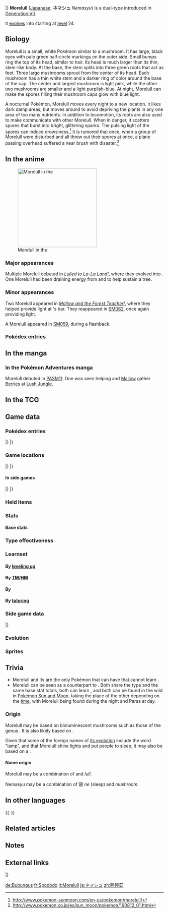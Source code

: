 {{PokémonPrevNext/Head|type=Grass|type2=Fairy}}
{{PokémonPrevNext/Pokémon|type=Grass|prevnum=754|prev=Lurantis|nextnum=756|next=Shiinotic}}
|}
{{Pokémon Infobox
|name=Morelull
|jname=ネマシュ
|tmname=Nemasyu
|jtranslit=Nemashu
|ndex=755
|type1=Grass
|type2=Fairy
|category=Illuminating
|height-ftin=0'08"
|height-m=0.2
|weight-lbs=3.3
|weight-kg=1.5
|adex=145
|ability1=Illuminate
|ability2=Effect Spore
|abilityd=Rain Dish
|egggroupn=1
|egggroup1=Grass
|eggcycles=20
|evtotal=1
|evsd=1
|expyield=57
|lv100exp=1,000,000
|gendercode=127
|color=Purple
|catchrate=190
|body=05
|pokefordex=morelull
|generation=7
|friendship=70
}}
'''Morelull''' ([[List of Japanese Pokémon names|Japanese]]: '''ネマシュ''' ''Nemasyu'') is a dual-type {{2t|Grass|Fairy}} {{OBP|Pokémon|species}} introduced in [[Generation VII]].

It [[Evolution|evolves]] into {{p|Shiinotic}} starting at [[level]] 24.

==Biology==
Morelull is a small, white Pokémon similar to a mushroom. It has large, black eyes with pale green half-circle markings on the outer side. Small bumps ring the top of its head, similar to hair. Its head is much larger than its thin, stem-like body. At the base, the stem splits into three green roots that act as feet. Three large mushrooms sprout from the center of its head. Each mushroom has a thin white stem and a darker ring of color around the base of the cap. The center and largest mushroom is light pink, while the other two mushrooms are smaller and a light purplish-blue. At night, Morelull can make the spores filling their mushroom caps glow with blue light.

A nocturnal Pokémon, Morelull moves every night to a new location. It likes dark damp areas, but moves around to avoid depriving the plants in any one area of too many nutrients. In addition to locomotion, its roots are also used to make communicate with other Morelull. When in danger, it scatters spores that burst into bright, glittering sparks. The pulsing light of the spores can induce drowsiness.<ref>http://www.pokemon-sunmoon.com/en-us/pokemon/morelull/</ref> It is rumored that once, when a group of Morelull were disturbed and all threw out their spores at once, a plane passing overhead suffered a near brush with disaster.<ref>http://www.pokemon.co.jp/ex/sun_moon/pokemon/160812_01.html</ref>

==In the anime==
[[File:Morelull anime.png|thumb|left|250px|Morelull in the {{pkmn|anime}}]]
===Major appearances===
Multiple Morelull debuted in ''[[SM029|Lulled to La-La Land!]]'', where they evolved into {{p|Shiinotic}}. One Morelull had been draining energy from {{Ash}} and {{ashcl}} to help sustain a tree.

===Minor appearances===
Two Morelull appeared in ''[[SM039|Mallow and the Forest Teacher!]]'', where they helped provide light at {{DL|Recurring wild Pokémon in the anime|Oranguru}}'s bar. They reappeared in [[SM062]], once again providing light.

A Morelull appeared in [[SM059]], during a flashback.

===Pokédex entries===
{{Animedexheader|Alola}}
{{Animedexbody|SM029|Morelull|Rotom Pokédex|Morelull, the Illuminating Pokémon. A {{t|Grass}} and {{t|Fairy}} type. Morelull can send out glowing spores that put its opponents to sleep. Then it drains their energy using its foot-like roots.}}
{{Animedexfooter/Pokémon|''Sun & Moon''|Alola}}

==In the manga==
===In the Pokémon Adventures manga===
<!--[[File:Morelull Adventures.png|thumb|150px|right|Morelull in [[Pokémon Adventures]]]]-->
Morelull debuted in [[PASM11]]. One was seen helping {{adv|Moon}} and [[Mallow]] gather [[Berry|Berries]] at [[Lush Jungle]].

==In the TCG==
{{main|Morelull (TCG)}}

==Game data==
===Pokédex entries===
{{Dex/Header|type=Grass|type2=Fairy}}
{{Dex/NA|gen=VII}}
{{Dex/Gen|gen=VII}}
{{Dex/Entry1|v=Sun|entry=It scatters spores that flicker and glow. Anyone seeing these lights falls into a deep slumber.}}
{{Dex/Entry1|v=Moon|entry=As it drowses the day away, it nourishes itself by sucking from tree roots. It wakens at the fall of night, wandering off in search of a new tree.}}
{{Dex/Entry1|v=Ultra Sun|entry=It scatters its shining spores around itself. Even though they're dangerous, nighttime tours of forests where Morelull live are popular.}}
{{Dex/Entry1|v=Ultra Moon|entry=It likes damp dark places. When night falls, the spores filling the caps of its mushrooms glow.}}
|}
|}
{{Dex/Footer}}

===Game locations===
{{Availability/Header|type=Grass|type2=Fairy}}
{{Availability/NA|gen=VII}}
{{Availability/Gen|gen=VII}}
{{Availability/Entry2|v=Sun|v2=Moon|area={{rt|11|Alola}}, [[Brooklet Hill]], [[Lush Jungle]]{{sup/t|Night}}}}
{{Availability/Entry2|v=Ultra Sun|v2=Ultra Moon|area=[[Brooklet Hill]], [[Lush Jungle]]{{sup/t|Night}}}}
|}
|}
{{Availability/Footer}}

====In side games====
{{Availability/Header|type=Grass|type2=Fairy}}
{{Availability/Cross}}
{{Availability/Entry1|1|v=Shuffle|color={{beauty color}}|area=Event: [[Special Stages#24th release|''Pokémon Safari'']] <small>(24th release)</small>}}
|}
|}
{{Availability/Footer}}

===Held items===
{{HeldItems
|type=Grass|type2=Fairy
|sm1=Tiny Mushroom|sm1type=None|sm1rar=50
|sm2=Big Mushroom|sm2type=None|sm2rar=5
|usum1=Tiny Mushroom|usum1type=None|usum1rar=50
|usum2=Big Mushroom|usum2type=None|usum2rar=5
}}

===Stats===
====Base stats====
{{Stats
|type=Grass
|type2=Fairy
|HP=40
|Attack=35
|Defense=55
|SpAtk=65
|SpDef=75
|Speed=15}}

===Type effectiveness===
{{TypeEffectiveness
|type1=Grass
|type2=Fairy
|Normal=100
|Fighting=50
|Flying=200
|Poison=400
|Ground=50
|Rock=100
|Bug=100
|Ghost=100
|Steel=200
|Fire=200
|Water=50
|Grass=50
|Electric=50
|Psychic=100
|Ice=200
|Dragon=0
|Dark=50
|Fairy=100
|notes=yes
|fairy=yes
|newdragon=1}}

===Learnset===
====By [[Level|leveling up]]====
{{learnlist/levelh/7|Morelull|Grass|Fairy|7}}
{{learnlist/level7|1|Absorb|Grass|Special|20|100|25||'''}}
{{learnlist/level7|4|Astonish|Ghost|Physical|30|100|15}}
{{learnlist/level7|8|Flash|Normal|Status|—|100|20}}
{{learnlist/level7|11|Moonlight|Fairy|Status|—|—|5}}
{{learnlist/level7|15|Mega Drain|Grass|Special|40|100|15||'''}}
{{learnlist/level7|18|Sleep Powder|Grass|Status|—|75|15}}
{{learnlist/level7|22|Ingrain|Grass|Status|—|—|20}}
{{learnlist/level7|25|Confuse Ray|Ghost|Status|—|100|10}}
{{learnlist/level7|29|Giga Drain|Grass|Special|75|100|10||'''}}
{{learnlist/level7|32|Strength Sap|Grass|Status|—|100|10}}
{{learnlist/level7|36|Spore|Grass|Status|—|100|15}}
{{learnlist/level7|39|Moonblast|Fairy|Special|95|100|15||'''}}
{{learnlist/level7|43|Dream Eater|Psychic|Special|100|100|15}}
{{learnlist/level7|46|Spotlight|Normal|Status|—|—|15}}
{{learnlist/levelf/7|Morelull|Grass|Fairy|7}}

====By [[TM]]/[[HM]]====
{{learnlist/tmh/7|Morelull|Grass|Fairy|7}}
{{learnlist/tm7|TM06|Toxic|Poison|Status|—|90|10}}
{{learnlist/tm7|TM10|Hidden Power|Normal|Special|60|100|15}}
{{learnlist/tm7|TM11|Sunny Day|Fire|Status|—|—|5}}
{{learnlist/tm7|TM16|Light Screen|Psychic|Status|—|—|30}}
{{learnlist/tm7|TM17|Protect|Normal|Status|—|—|10}}
{{learnlist/tm7|TM20|Safeguard|Normal|Status|—|—|25}}
{{learnlist/tm7|TM21|Frustration|Normal|Physical|—|100|20}}
{{learnlist/tm7|TM22|Solar Beam|Grass|Special|120|100|10||'''}}
{{learnlist/tm7|TM27|Return|Normal|Physical|—|100|20}}
{{learnlist/tm7|TM32|Double Team|Normal|Status|—|—|15}}
{{learnlist/tm7|TM36|Sludge Bomb|Poison|Special|90|100|10}}
{{learnlist/tm7|TM44|Rest|Psychic|Status|—|—|10}}
{{learnlist/tm7|TM45|Attract|Normal|Status|—|100|15}}
{{learnlist/tm7|TM48|Round|Normal|Special|60|100|15}}
{{learnlist/tm7|TM53|Energy Ball|Grass|Special|90|100|10||'''}}
{{learnlist/tm7|TM73|Thunder Wave|Electric|Status|—|90|20}}
{{learnlist/tm7|TM85|Dream Eater|Psychic|Special|100|100|15}}
{{learnlist/tm7|TM86|Grass Knot|Grass|Special|—|100|20||'''}}
{{learnlist/tm7|TM87|Swagger|Normal|Status|—|85|15}}
{{learnlist/tm7|TM88|Sleep Talk|Normal|Status|—|—|10}}
{{learnlist/tm7|TM90|Substitute|Normal|Status|—|—|10}}
{{learnlist/tm7|TM96|Nature Power|Normal|Status|—|—|20}}
{{learnlist/tm7|TM99|Dazzling Gleam|Fairy|Special|80|100|10||'''}}
{{learnlist/tm7|TM100|Confide|Normal|Status|—|—|20}}
{{learnlist/tmf/7|Morelull|Grass|Fairy|7}}

====By {{pkmn|breeding}}====
{{learnlist/breedh/7|Morelull|Grass|Fairy|7}}
{{learnlist/breed7|{{MSP|001|Bulbasaur}}{{MSP|114|Tangela}}{{MSP|187|Hoppip}}{{MSP|273|Seedot}}{{MSP|387|Turtwig}}{{MSP|764|Comfey}}|Amnesia|Psychic|Status|—|—|20|*}}
{{learnlist/breed7|{{MSP|001|Bulbasaur}}{{MSP|002|Ivysaur}}{{MSP|003|Venusaur}}{{MSP|043|Oddish}}{{MSP|044|Gloom}}{{MSP|046|Paras}}<br>{{MSP|047|Parasect}}{{MSP|069|Bellsprout}}{{MSP|070|Weepinbell}}{{MSP|114|Tangela}}{{MSP|465|Tangrowth}}{{MSP|191|Sunkern}}<br>{{MSP|192|Sunflora}}{{MSP|273|Seedot}}{{MSP|274|Nuzleaf}}{{MSP|285|Shroomish}}{{MSP|315|Roselia}}{{MSP|331|Cacnea}}<br>{{MSP|332|Cacturne}}{{MSP|357|Tropius}}{{MSP|420|Cherubi}}{{MSP|421|Cherrim}}{{MSP|455|Carnivine}}{{MSP|495|Snivy}}<br>{{MSP|496|Servine}}{{MSP|497|Serperior}}{{MSP|546|Cottonee}}{{MSP|547|Whimsicott}}{{MSP|556|Maractus}}{{MSP|590|Foongus}}<br>{{MSP|591|Amoonguss}}{{MSP|708|Phantump}}{{MSP|709|Trevenant}}{{MSP|753|Fomantis}}{{MSP|754|Lurantis}}{{MSP|764|Comfey}}|Growth|Normal|Status|—|—|20}}
{{learnlist/breed7|{{MSP|001|Bulbasaur}}{{MSP|002|Ivysaur}}{{MSP|003|Venusaur}}{{MSP|102|Exeggcute}}{{MSP|187|Hoppip}}{{MSP|188|Skiploom}}<br>{{MSP|189|Jumpluff}}{{MSP|191|Sunkern}}{{MSP|192|Sunflora}}{{MSP|285|Shroomish}}{{MSP|286|Breloom}}{{MSP|315|Roselia}}<br>{{MSP|331|Cacnea}}{{MSP|332|Cacturne}}{{MSP|387|Turtwig}}{{MSP|388|Grotle}}{{MSP|389|Torterra}}{{MSP|420|Cherubi}}<br>{{MSP|421|Cherrim}}{{MSP|495|Snivy}}{{MSP|496|Servine}}{{MSP|497|Serperior}}{{MSP|546|Cottonee}}{{MSP|547|Whimsicott}}<br>{{MSP|708|Phantump}}{{MSP|709|Trevenant}}{{MSP|764|Comfey}}|Leech Seed|Grass|Status|—|90|10}}
{{learnlist/breed7|{{MSP|001|Bulbasaur}}{{MSP|002|Ivysaur}}{{MSP|003|Venusaur}}{{MSP|043|Oddish}}{{MSP|044|Gloom}}{{MSP|045|Vileplume}}<br>{{MSP|046|Paras}}{{MSP|047|Parasect}}{{MSP|069|Bellsprout}}{{MSP|070|Weepinbell}}{{MSP|102|Exeggcute}}{{MSP|114|Tangela}}<br>{{MSP|465|Tangrowth}}{{MSP|152|Chikorita}}{{MSP|153|Bayleef}}{{MSP|154|Meganium}}{{MSP|187|Hoppip}}{{MSP|188|Skiploom}}<br>{{MSP|189|Jumpluff}}{{MSP|285|Shroomish}}{{MSP|546|Cottonee}}|Poison Powder|Poison|Status|—|75|35}}
{{learnlist/breed7|{{MSP|043|Oddish}}{{MSP|044|Gloom}}{{MSP|045|Vileplume}}{{MSP|182|Bellossom}}{{MSP|046|Paras}}{{MSP|047|Parasect}}<br>{{MSP|069|Bellsprout}}{{MSP|070|Weepinbell}}{{MSP|102|Exeggcute}}{{MSP|114|Tangela}}{{MSP|465|Tangrowth}}{{MSP|187|Hoppip}}<br>{{MSP|188|Skiploom}}{{MSP|189|Jumpluff}}{{MSP|285|Shroomish}}{{MSP|286|Breloom}}{{MSP|315|Roselia}}{{MSP|546|Cottonee}}|Stun Spore|Grass|Status|—|75|30}}
{{learnlist/breedf/7|Morelull|Grass|Fairy|7}}

====By [[Move Tutor|tutoring]]====
{{learnlist/tutorh/7|Morelull|Grass|Fairy|7}}
{{learnlist/tutor7|After You|Normal|Status|—|—|15|||no|yes}}
{{learnlist/tutor7|Giga Drain|Grass|Special|75|100|10||'''|no|yes}}
{{learnlist/tutor7|Magic Coat|Psychic|Status|—|—|15|||no|yes}}
{{learnlist/tutor7|Magic Room|Psychic|Status|—|—|10|||no|yes}}
{{learnlist/tutor7|Recycle|Normal|Status|—|—|10|||no|yes}}
{{learnlist/tutor7|Seed Bomb|Grass|Physical|80|100|15||'''|no|yes}}
{{learnlist/tutor7|Signal Beam|Bug|Special|75|100|15|||no|yes}}
{{learnlist/tutor7|Snore|Normal|Special|50|100|15|||no|yes}}
{{learnlist/tutor7|Synthesis|Grass|Status|—|—|5|||no|yes}}
{{learnlist/tutor7|Wonder Room|Psychic|Status|—|—|10|||no|yes}}
{{learnlist/tutor7|Worry Seed|Grass|Status|—|100|10|||no|yes}}
{{learnlist/tutorf/7|Morelull|Grass|Fairy|7}}

===Side game data===
{{Spindata/Head|type=Grass|type2=Fairy}}
{{Spindata/Shuffle|col=6|type=Grass|ndex=755|num=784
|min=40
|max=60
|raisemaxlevel=0
|skill=Stabilize++
|skilldesc=Occasionally erases five of the foe's disruptions on the board.
}}
|}

===Evolution===
{{Evobox-2
|type1=Grass
|type2=Fairy
|pictype=art
|no1=755
|name1=Morelull
|type1-1=Grass
|type2-1=Fairy
|evo1={{bag|Rare Candy}}<br>{{color2|000|Level|Level 24}}
|no2=756
|name2=Shiinotic
|type1-2=Grass
|type2-2=Fairy}}

===Sprites===
{{Spritebox/Header|type=Grass|type2=Fairy}}
{{Spritebox/NA|gen=VII}}
{{Spritebox/7|ndex=755}}
{{Spritebox/Footer|755|Morelull}}

==Trivia==
* Morelull and its {{p|Shiinotic|evolved form}} are the only Pokémon that can have {{a|Rain Dish}} that cannot learn {{m|Rain Dance}}.
* Morelull can be seen as a counterpart to {{p|Paras}}. Both share the {{t|Grass}} type and the same base stat totals, both can learn {{m|Spore}}, and both can be found in the wild in [[Pokémon Sun and Moon]], taking the place of the other depending on the [[time]], with Morelull being found during the night and Paras at day.

===Origin===
Morelull may be based on bioluminescent mushrooms such as those of the genus ''{{wp|Mycena}}''. It is also likely based on {{wp|fairy rings}}.

Given that some of the foreign names of [[Shiinotic (Pokémon)|its evolution]] include the word "lamp", and that Morelull shine lights and put people to sleep, it may also be based on a {{wp|nightlight}}.

====Name origin====
Morelull may be a combination of ''{{wp|Morchella|morel}}'' and ''lull''.

Nemasyu may be a combination of 寝 ''ne'' (sleep) and ''mushroom''.

==In other languages==
{{Other languages|type=Grass|type2=Fairy
|ja=ネマシュ ''Nemasyu''|jameaning=From {{tt|寝 ''ne''|sleep}} and ''mushroom''
|fr=Spododo|frmeaning=From ''spore'' and {{tt|''dodo''|childish way of saying sleep}}
|es=Morelull|esmeaning=Same as English name
|de=Bubungus|demeaning=From {{tt|''Bubu''|childish way of saying sleep}} and ''fungus''
|it=Morelull|itmeaning=Same as English name
|ko=자마슈 ''Jamasyu''|komeaning=From {{tt|잠 ''jam''|sleep}} and ''mushroom''
|zh_cmn=睡睡菇 ''Shuìshuìgū''|zh_cmnmeaning=From {{tt|睡 ''shuì''|to sleep}} and {{tt|蘑菇 ''mógū''|mushroom}}
|zh_yue=睡睡菇 ''Seuihseuihgū''|zh_yuemeaning=From {{tt|睡 ''seuih''|to sleep}} and {{tt|蘑菇 ''mòhgū''|mushroom}}
|ru=Морилалл ''Morilall''|rumeaning=Transcription of English name}}
{{-}}

==Related articles==

==Notes==
<references/>

==External links==
{{PokémonPrevNext/Head|type=Grass|type2=Fairy}}
{{PokémonPrevNext/Pokémon|type=Grass|prevnum=754|prev=Lurantis|nextnum=756|next=Shiinotic}}
|}
{{Project Pokédex notice}}

[[de:Bubungus]]
[[fr:Spododo]]
[[it:Morelull]]
[[ja:ネマシュ]]
[[zh:睡睡菇]]